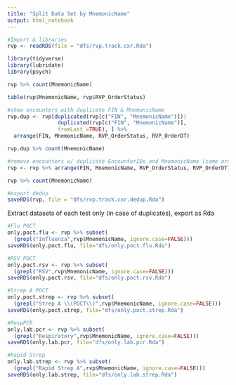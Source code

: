 ```yaml
---
title: "Split Data Set by MnemonicName"
output: html_notebook
---
```



```r
#Import & libraries
rvp <- readRDS(file = "dfs/rvp.track.cxr.Rda")

library(tidyverse)
library(lubridate)
library(psych)
```


```r
rvp %>% count(MnemonicName)
```

```r
table(rvp$MnemonicName, rvp$RVP_OrderStatus)
```


```r
#show encounters with duplicate FIN & MnemonicName
rvp.dup <- rvp[duplicated(rvp[c("FIN", "MnemonicName")])|
                duplicated(rvp[c("FIN", "MnemonicName")], 
                fromLast =TRUE), ] %>% 
  arrange(FIN, MnemonicName, RVP_OrderStatus, RVP_OrderDT)

rvp.dup %>% count(MnemonicName)
```

```r
#remove encounters w/ duplicate EncounterIDs and MnemonicName (same order 2x)
rvp <- rvp %>% arrange(FIN, MnemonicName, RVP_OrderStatus, RVP_OrderDT) %>% distinct(FIN, MnemonicName, .keep_all = TRUE)

rvp %>% count(MnemonicName)
```

```r
#export dedup
saveRDS(rvp, file = "dfs/rvp.track.cxr.dedup.Rda")
```

Extract datasets of each test only (in case of duplicates), export as Rda
```r
#Flu POCT
only.poct.flu <- rvp %>% subset(
  (grepl("Influenza",rvp$MnemonicName, ignore.case=FALSE)))
saveRDS(only.poct.flu, file="dfs/only.poct.flu.Rda")

#RSV POCT
only.poct.rsv <- rvp %>% subset(
  (grepl("RSV",rvp$MnemonicName, ignore.case=FALSE)))
saveRDS(only.poct.rsv, file="dfs/only.poct.rsv.Rda")

#Strep A POCT
only.poct.strep <- rvp %>% subset(
  (grepl("Strep A \\(POCT\\)",rvp$MnemonicName, ignore.case=FALSE)))
saveRDS(only.poct.strep, file="dfs/only.poct.strep.Rda")

#RespPCR
only.lab.pcr <- rvp %>% subset(
  (grepl("Respiratory",rvp$MnemonicName, ignore.case=FALSE)))
saveRDS(only.lab.pcr, file="dfs/only.lab.pcr.Rda")

#Rapid Strep
only.lab.strep <- rvp %>% subset(
  (grepl("Rapid Strep A",rvp$MnemonicName, ignore.case=FALSE)))
saveRDS(only.lab.strep, file="dfs/only.lab.strep.Rda")
```



